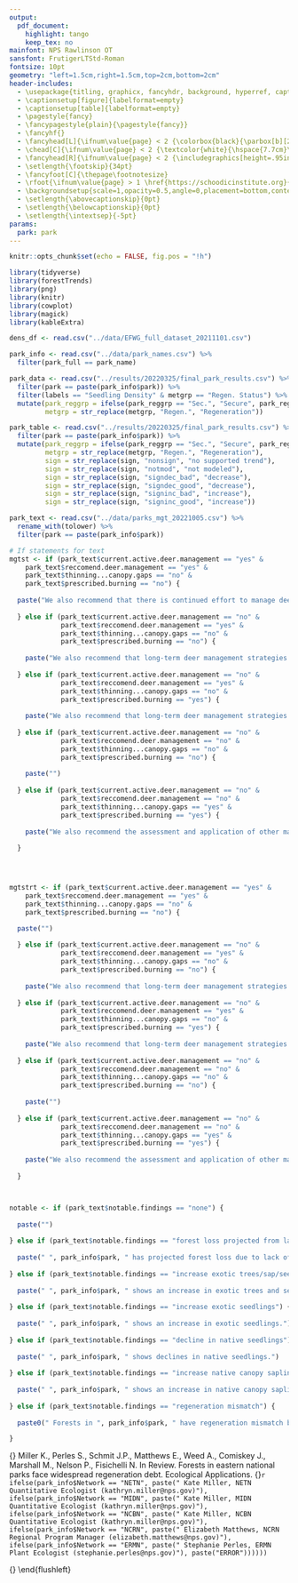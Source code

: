 ```yaml
---
output: 
  pdf_document:
    highlight: tango
    keep_tex: no
mainfont: NPS Rawlinson OT
sansfont: FrutigerLTStd-Roman
fontsize: 10pt
geometry: "left=1.5cm,right=1.5cm,top=2cm,bottom=2cm"
header-includes:
  - \usepackage{titling, graphicx, fancyhdr, background, hyperref, caption, booktabs, float, graphicx, ragged2e, ulem, draftwatermark}
  - \captionsetup[figure]{labelformat=empty}
  - \captionsetup[table]{labelformat=empty}
  - \pagestyle{fancy}
  - \fancypagestyle{plain}{\pagestyle{fancy}}
  - \fancyhf{}
  - \fancyhead[L]{\ifnum\value{page} < 2 {\colorbox{black}{\parbox[b][2.5cm][c]{18.38cm}{\textcolor{white}{\textsf{Eastern Forest Working Group\\ Inventory and Monitoring Program\\ \hspace{1cm}\\ Resilient Forest Initiative\\ \hspace{1cm}}}}}}\else {\textsf{Eastern Forest Working Group}}\small \fi}
  - \chead[C]{\ifnum\value{page} < 2 {\textcolor{white}{\hspace{7.7cm}\textsf{National Park Service\\ \hspace{9.2cm}U.S. Department of the Interior\\ \vspace{0.8cm}}} {\textcolor{red}{\Huge\textsf{DRAFT}}}} \else \fi}
  - \fancyhead[R]{\ifnum\value{page} < 2 {\includegraphics[height=.95in,width=.95in]{inputs/NPS_logo.png}} \else {\textsf {\today}}\small \fi}
  - \setlength{\footskip}{34pt}
  - \fancyfoot[C]{\thepage\footnotesize}
  - \rfoot{\ifnum\value{page} > 1 \href{https://schoodicinstitute.org}{\includegraphics[height=\footskip]{inputs/Schoodic_Stacked.jpeg}} \href{https://www.nps.gov/index.htm}{\includegraphics[height=\footskip]{inputs/NPS_logo.png}} \else \fi}
  - \backgroundsetup{scale=1,opacity=0.5,angle=0,placement=bottom,contents={\ifnum\value{page} > 1 {\includegraphics[width=8.5in]{inputs/background2.jpg}} \else \fi}}
  - \setlength{\abovecaptionskip}{0pt}
  - \setlength{\belowcaptionskip}{0pt}
  - \setlength{\intextsep}{-5pt}
params:
  park: park
---
```


<!-- vspace = 1.1 -->
<!-- \newenvironment{specwrapfigure} -->
<!--  {% -->
<!--   \setlength{\columnsep}{5pt}% -->
<!--   \wrapfloat{figure}% -->
<!--  } -->
<!--  {\endwrapfloat} -->

\SetWatermarkText{DRAFT}
\SetWatermarkScale{1}

```r
knitr::opts_chunk$set(echo = FALSE, fig.pos = "!h")
```

```r
library(tidyverse)
library(forestTrends)
library(png)
library(knitr)
library(cowplot)
library(magick)
library(kableExtra)

dens_df <- read.csv("../data/EFWG_full_dataset_20211101.csv")

park_info <- read.csv("../data/park_names.csv") %>% 
  filter(park_full == park_name)

park_data <- read.csv("../results/20220325/final_park_results.csv") %>% 
  filter(park == paste(park_info$park)) %>% 
  filter(labels == "Seedling Density" & metgrp == "Regen. Status") %>% 
  mutate(park_reggrp = ifelse(park_reggrp == "Sec.", "Secure", park_reggrp),
         metgrp = str_replace(metgrp, "Regen.", "Regeneration"))

park_table <- read.csv("../results/20220325/final_park_results.csv") %>% 
  filter(park == paste(park_info$park)) %>% 
  mutate(park_reggrp = ifelse(park_reggrp == "Sec.", "Secure", park_reggrp),
         metgrp = str_replace(metgrp, "Regen.", "Regeneration"),
         sign = str_replace(sign, "nonsign", "no supported trend"),
         sign = str_replace(sign, "notmod", "not modeled"),
         sign = str_replace(sign, "signdec_bad", "decrease"),
         sign = str_replace(sign, "signdec_good", "decrease"),
         sign = str_replace(sign, "signinc_bad", "increase"),
         sign = str_replace(sign, "signinc_good", "increase"))

park_text <- read.csv("../data/parks_mgt_20221005.csv") %>% 
  rename_with(tolower) %>% 
  filter(park == paste(park_info$park))
```

``` r

# If statements for text
mgtst <- if (park_text$current.active.deer.management == "yes" & 
    park_text$reccomend.deer.management == "yes" &
    park_text$thinning...canopy.gaps == "no" &
    park_text$prescribed.burning == "no") {
  
  paste("We also recommend that there is continued effort to manage deer populations to help avoid forest loss in the park.")
    
  } else if (park_text$current.active.deer.management == "no" & 
             park_text$reccomend.deer.management == "yes" &
             park_text$thinning...canopy.gaps == "no" &
             park_text$prescribed.burning == "no") {
    
    paste("We also recommend that long-term deer management strategies be implemented to help avoid forest loss in the park.")
    
  } else if (park_text$current.active.deer.management == "no" & 
             park_text$reccomend.deer.management == "yes" &
             park_text$thinning...canopy.gaps == "no" &
             park_text$prescribed.burning == "yes") {
    
    paste("We also recommend that long-term deer management strategies be implemented, as well as prescribed burning, to help avoid forest loss in the park.")
    
  } else if (park_text$current.active.deer.management == "no" & 
             park_text$reccomend.deer.management == "no" &
             park_text$thinning...canopy.gaps == "no" &
             park_text$prescribed.burning == "no") {
    
    paste("")
    
  } else if (park_text$current.active.deer.management == "no" & 
             park_text$reccomend.deer.management == "no" &
             park_text$thinning...canopy.gaps == "yes" &
             park_text$prescribed.burning == "yes") {
    
    paste("We also recommend the assessment and application of other management actions, including thinning, canopy gap management, and prescribed burning, to help avoid forest loss in the park.")
    
  }




mgtstrt <- if (park_text$current.active.deer.management == "yes" & 
    park_text$reccomend.deer.management == "yes" &
    park_text$thinning...canopy.gaps == "no" &
    park_text$prescribed.burning == "no") {

  paste("")
    
  } else if (park_text$current.active.deer.management == "no" & 
             park_text$reccomend.deer.management == "yes" &
             park_text$thinning...canopy.gaps == "no" &
             park_text$prescribed.burning == "no") {
    
    paste("We also recommend that long-term deer management strategies be implemented to help avoid forest loss in the park.")
    
  } else if (park_text$current.active.deer.management == "no" & 
             park_text$reccomend.deer.management == "yes" &
             park_text$thinning...canopy.gaps == "no" &
             park_text$prescribed.burning == "yes") {
    
    paste("We also recommend that long-term deer management strategies be implemented, as well as prescribed burning, to help avoid forest loss in the park.")
    
  } else if (park_text$current.active.deer.management == "no" & 
             park_text$reccomend.deer.management == "no" &
             park_text$thinning...canopy.gaps == "no" &
             park_text$prescribed.burning == "no") {
    
    paste("")
    
  } else if (park_text$current.active.deer.management == "no" & 
             park_text$reccomend.deer.management == "no" &
             park_text$thinning...canopy.gaps == "yes" &
             park_text$prescribed.burning == "yes") {
    
    paste("We also recommend the assessment and application of other management actions, including thinning, canopy gap management, and prescribed burning, to help avoid forest loss in the park.")
    
  }



notable <- if (park_text$notable.findings == "none") {
  
  paste("")
  
} else if (park_text$notable.findings == "forest loss projected from lack of young trees") {
  
  paste(" ", park_info$park, " has projected forest loss due to lack of young trees.")
  
} else if (park_text$notable.findings == "increase exotic trees/sap/seed") {
  
  paste(" ", park_info$park, " shows an increase in exotic trees and seedlings.")
  
} else if (park_text$notable.findings == "increase exotic seedlings") {
  
  paste(" ", park_info$park, " shows an increase in exotic seedlings.")
  
} else if (park_text$notable.findings == "decline in native seedlings") {
  
  paste(" ", park_info$park, " shows declines in native seedlings.")
  
} else if (park_text$notable.findings == "increase native canopy saplings") {
  
  paste(" ", park_info$park, " shows an increase in native canopy saplings.")
  
} else if (park_text$notable.findings == "regeneration mismatch") {
  
  paste0(" Forests in ", park_info$park, " have regeneration mismatch between the forest canopy layer and seedling layer due to an abundance of regeneration from species which do not form an overstory canopy, including ", park_text$x, ". As these forests mature, the dominance of short-statured trees will alter the composition and structure of the forests.")

}
```

\begin{flushleft}\tiny {}\end{flushleft}
\begin{flushleft}\tiny {}\end{flushleft}
\begin{center}
\LARGE\textsf {`r ifelse(park_data$park_reggrp == "Imminent Failure", paste0("Imminent Failure of Forest Regeneration Requires Sustained Management in ", park_info$park_full), ifelse(park_data$park_reggrp == "Probable Failure", paste0("Probable Failure of Forest Regeneration Requires Sustained Management in ", park_info$park_full), ifelse(park_data$park_reggrp == "Insecure", paste0("Insecure Forest Regeneration Needs Sustained Management in ", park_info$park_full), ifelse(park_data$park_reggrp == "Secure", paste0("Forest Regeneration is Secure in ", park_info$park_full), paste("")))))`}
\end{center}

<!-- `r ifelse(park_data$park_reggrp == "Imminent Failure", paste0("Forest Regeneration Failure is Imminent in ", park_info$park_full), ifelse(park_data$park_reggrp == "Probable Failure", paste0("Forest Regeneration will Probably Fail in ", park_info$park_full), ifelse(park_data$park_reggrp == "Insecure", paste0("Insecure Forest Regeneration needs Sustained Management in ", park_info$park_full), ifelse(park_data$park_reggrp == "Secure", paste0("Forest Regeneration is Secure in ", park_info$park_full), paste("")))))` -->

<!-- `r ifelse(park_info$park == "ALPO" | park_info$park == "DEWA" | park_info$park == "MORR", paste0("The Current Forest Regeneration Status for ", park_info$park_full, " is:    \n \n", park_data$park_reggrp), paste0("The Current Forest Regeneration Status for ", park_info$park_full, " is: ", park_data$park_reggrp))` -->

<!-- \begin{center}\huge\bf {The Current Forest Regeneration Status for `r paste(park_info$park_full)` is: `r paste(park_data$park_reggrp)`}\end{center} -->

<!-- `r ifelse(park_info$park == "ANTI" | park_info$park == "BLUE" | park_info$park == "MONO" | park_info$park == "PRWI", paste("The Current Forest Regeneration Status for ", park_info$park_full, " is: \n", park_data$park_reggrp), paste("The Current Forest Regeneration Status for ", park_info$park_full, " is: ", park_data$park_reggrp))` -->

<!-- \begin{specwrapfigure}{r}{0.65\textwidth} -->
<!--   \centering -->
<!--     \includegraphics[width=\linewidth]{inputs/Region1_manuscript.jpg} -->
<!--   \caption{{\bf Figure 1}. Map of parks included in regional regeneration project and forest regeneration status.} -->
<!-- \end{specwrapfigure} -->

<!-- \begin{flushleft}\tiny {}\end{flushleft} -->

\begin{flushleft}
\Large\textsf {Introduction} 
\break
\normalsize 
Forests are a key part of the landscape and visitor experience in eastern parks. These ecosystems are facing many stressors, including non-native plants, invasive tree pests, overabundant deer, and altered fire regimes. These stressors diminish forest resilience, which is the ability of an ecosystem to experience disturbance and rebound to similar functions, structure, and composition. A lack of tree regeneration - seedlings and saplings of canopy-forming trees - is an early indicator of reduced resilience and potential for future forest loss.

Five NPS Inventory and Monitoring Networks assessed 10 regeneration metrics in 39 parks (Figure 1) containing about 1,500 permanent forest health monitoring plots sampled every four years (2008-2019). Here, we share results for `r paste(park_info$park_full)` (`r paste(park_info$park)`). For more detailed information on the full study, see the source publication in the {\bf Resources} section below.
\end{flushleft}

<!-- `r paste(park_info$park_full)` (`r paste(park_info$park)`) is located in the `r ifelse(park_info$Network == "NETN", paste("Northeast Temperate"), ifelse(park_info$Network == "NCRN", paste("National Capital Region"), ifelse(park_info$Network == "NCBN", paste("Northeast Coastal and Barrier"), ifelse(park_info$Network == "MIDN", paste("Mid-Atlantic"), paste("Eastern Rivers and Mountains")))))` `r paste0( '(', park_info$Network, ')')`  -->

<!-- \begin{flushleft}\tiny {}\end{flushleft} -->

\begin{flushleft}
\Large\textsf {Main Findings}
\break
\normalsize
On a four-category scale (Secure, Insecure, Probable Failure, and Imminent Failure), `r paste(park_info$park)` has a forest regeneration status of \textbf{`r paste(park_data$park_reggrp)`} (Figure 2). This means that the park `r ifelse(park_data$park_reggrp == "Imminent Failure", paste("is experiencing severe regeneration failure and has an elevated risk of forest loss. Since park forests don't contain enough seedlings and saplings of native canopy-forming trees, canopy gaps caused by storms or insect pests are likely to convert to impenetrable thickets of invasive shrubs, leading to forest loss"), ifelse(park_data$park_reggrp == "Probable Failure", paste("is experiencing regeneration failure as indicated by inadequate and/or decreasing saplings, and low numbers of seedlings"), ifelse(park_data$park_reggrp == "Insecure", paste("currently lacks adequate saplings and seedlings, and generally has moderate deer browse impacts"), paste("currently has abundant seedlings and saplings, and shows few concerning trends in regeneration metrics"))))`.`r paste(notable)``r ifelse(park_text$findings.2 != "none", paste0(" Additionally, we found ", park_text$findings.2, " in the park."), paste(""))` The trends over time in tree, sapling, and seedling abundance by native canopy, subcanopy, and exotics are shown in Figure 3.
\end{flushleft}

\begin{figure}
\centering
\begin{minipage}{.63\textwidth}
\centering
\includegraphics[width=1\linewidth]{inputs/Region1_manuscript.jpg}
\captionof{figure}{\textsf {\textbf {Figure 1}. Map of parks included in regional regeneration project and forest regeneration status. `r paste(park_info$park_full)` is located in the `r ifelse(park_info$Network == "NETN", paste("Northeast Temperate"), ifelse(park_info$Network == "NCRN", paste("National Capital Region"), ifelse(park_info$Network == "NCBN", paste("Northeast Coastal and Barrier"), ifelse(park_info$Network == "MIDN", paste("Mid-Atlantic"), paste("Eastern Rivers and Mountains")))))` `r paste0( '(', park_info$Network, ')')` Inventory and Monitoring Network.}}
\label{fig:test1}
\end{minipage}\hspace{.05\textwidth}%
\begin{minipage}{.3\textwidth}
\centering
\includegraphics[width=1\linewidth]{`r paste0("../results/parkregen_plots/", park_info$park, ".png")`}
\captionof{figure}{\textsf {\textbf {Figure 2}. Regeneration status for each of the 10 metrics in `r paste(park_info$park_full)`.}}
\label{fig:test2}
\end{minipage}
\end{figure}

<!-- \centering -->
<!-- \includegraphics[width=.7\linewidth]{inputs/Region1_manuscript.jpg} -->
<!-- \captionof{figure}{\textsf {\textbf {Figure 1}. Map of parks included in regional regeneration project and forest regeneration status. `r paste(park_info$park)` is located in the `r ifelse(park_info$Network == "NETN", paste("Northeast Temperate"), ifelse(park_info$Network == "NCRN", paste("National Capital Region"), ifelse(park_info$Network == "NCBN", paste("Northeast Coastal and Barrier"), ifelse(park_info$Network == "MIDN", paste("Mid-Atlantic"), paste("Eastern Rivers and Mountains")))))` `r paste0( '(', park_info$Network, ')')` Inventory and Monitoring Network.}} -->

<!-- \centering -->
<!-- \includegraphics[width=.7\linewidth]{`r paste0("../results/parkregen_plots/", park_info$park, ".png")`} -->
<!-- \captionof{figure}{\textsf {\textbf {Figure 2}. Regeneration status for each of the 10 metrics in the study.}} -->

\centering
\includegraphics[width=1\linewidth]{`r paste0("../results/20220325/park_plots/spp_grp/", park_info$park, "_spp_grp.png")`}
\captionof{figure}{\textsf {\textbf {Figure 3}. Trends in tree, sapling, and seedling abundance by species group. Trends are based on change over time across three complete survey cycles: Cycle 1 (2008 – 2011), Cycle 2 (2012 – 2015), and Cycle 3 (2016 – 2019).}}

\begin{flushleft}
\tiny {}
\end{flushleft}

\begin{flushleft}
\Large\textsf {Management Recommendations}
\break
\normalsize
Eastern national parks need a sustained commitment to reducing deer browse impacts, managing invasive plants, and enhancing forest structural complexity and diversity to secure sufficient regeneration and avoid future forest loss. We suggest that managers of `r paste0(park_info$park)`:
\begin{itemize}
`r ifelse(park_text$current.active.deer.management == "yes" & park_text$reccomend.deer.management == "yes", paste0("\\", "item continue protecting forest regeneration from browse impacts through sustained deer culling to maintain ecologically sustainable deer numbers."), paste(""))`
`r ifelse(park_text$current.active.deer.management == "no" & park_text$reccomend.deer.management == "yes", paste0("\\", "item implement protection of forest regeneration from browse impacts through sustained deer culling to maintain ecologically-sustainable deer numbers."), paste(""))`
\item continue to reduce invasive plants through early detection and rapid response, release of approved biological controls, and strategic invasive plant management in high priority habitats.
`r ifelse(park_text$thinning...canopy.gaps == "yes", paste0("\\", "item assess forest stands at risk or already impacted by pests / pathogens and prioritize invasive plant management in stands where canopy gaps have increased or may soon increase light to the forest floor."), paste(""))`
`r ifelse(park_text$gapmanage == "yes", paste0("\\", "item assess forest stands at risk or already impacted by pests / pathogens and prioritize invasive plant management in stands where canopy gaps have increased or may soon increase light to the forest floor."), paste(""))`
`r ifelse(park_text$prescribed.burning == "yes", paste0("\\", "item use prescribed burning in dry, fire-adapted forests to promote canopy tree regeneration."), paste(""))`
`r ifelse(park_text$thinning...canopy.gaps == "yes", paste0("\\", "item promote native tree regeneration by increasing light to the forest floor through thinning less desirable subcanopy trees only in areas with minimal impacts from deer, forest pathogens, and invasive plants."), paste(""))`
\end{itemize}


`r ifelse(park_data$park_reggrp == "Imminent Failure", paste0("These management efforts are especially important for ", park_info$park, " as the park is at very high risk of losing forest cover without intervention."), ifelse(park_data$park_reggrp == "Probable Failure", paste0("These management efforts are especially important for ", park_info$park, " as the park is at high risk of losing forest cover without intervention."), paste0("These management efforts are important for ", park_info$park, " to maintain future forest cover.")))` Conditions are changing rapidly across parks, therefore continued monitoring and reassessment of management actions is necessary to avoid future forest loss in the park. Please refer to the source publication for more information on management strategies and reach out to the contact below for further assistance.
\end{flushleft}

<!-- We also recommend that managers assess the following strategies for future action: -->
<!-- As regeneration status improves, the following strategies may also be required: -->
<!-- \begin{itemize} -->
<!-- `r ifelse(park_text$reccomend.deer.management == "no" & park_info$park == "DEWA" | park_info$park == "GARI" | park_info$park == "NERI" | park_info$park == "BLUE", paste0("\\", "item promote increased deer hunting within the park."), ifelse(park_text$reccomend.deer.management == "no" & park_info$park != "DEWA" | park_info$park != "GARI" | park_info$park != "NERI" | park_info$park != "BLUE", paste0("\\", "item protect forest regeneration from browse impacts through sustained deer culling and fencing."), paste("")))` -->
<!-- `r ifelse(park_text$thinning...canopy.gaps == "no", paste0("\\", "item assess forest stands at risk or already impacted by pests / pathogens and prioritize invasive plant management in stands where canopy gaps have increased / will increase light to the forest floor."), paste(""))` -->
<!-- `r ifelse(park_text$prescribed.burning == "no", paste0("\\", "item use of prescribed burning in dry, fire-adapted forests to promote canopy tree regeneration."), paste(""))` -->
<!-- `r ifelse(park_text$thinning...canopy.gaps == "no", paste0("\\", "item increasing light to the forest floor by thinning less desirable subcanopy trees in areas with minimal impacts from deer and invasive plants."), paste(""))` -->
<!-- \end{itemize} -->

<!-- \item protect native tree regeneration within canopy gaps. -->

<!-- `r ifelse(park_data$park_reggrp == "Imminent Failure" | park_data$park_reggrp == "Probable Failure", paste0("These efforts are especially important for ", park_info$park, " as the park is at risk of losing forest cover without intervention."), paste(""))` -->

<!-- We suggest that managers of `r paste(park_info$park)` continue invasive plant management actions, as is true for all of the eastern national parks in this study. `r paste(mgtst)`  -->

\color{black}
\rule{\linewidth}{0.2mm}

\begin{flushleft}
\Large\textsf {Resources}
\normalsize
\begin{flushleft}
\tiny {}
\end{flushleft}
{\bf Source Publication:} Miller K., Perles S., Schmit J.P., Matthews E., Weed A., Comiskey J., Marshall M., Nelson P., Fisichelli N. In Review. Forests in eastern national parks face widespread regeneration debt. Ecological Applications.
\begin{flushleft}
\tiny {}
\end{flushleft}
{\bf Contact:}`r ifelse(park_info$Network == "NETN", paste(" Kate Miller, NETN Quantitative Ecologist (kathryn.miller@nps.gov)"), ifelse(park_info$Network == "MIDN", paste(" Kate Miller, MIDN Quantitative Ecologist (kathryn.miller@nps.gov)"), ifelse(park_info$Network == "NCBN", paste(" Kate Miller, NCBN Quantitative Ecologist (kathryn.miller@nps.gov)"), ifelse(park_info$Network == "NCRN", paste(" Elizabeth Matthews, NCRN Regional Program Manager (elizabeth.matthews@nps.gov)"), ifelse(park_info$Network == "ERMN", paste(" Stephanie Perles, ERMN Plant Ecologist (stephanie.perles@nps.gov)"), paste("ERROR"))))))`
\begin{flushleft}
\tiny {}
\end{flushleft}
{\bf Links:} \href{https://www.nps.gov/articles/series.htm?id=B9C6B751-A7E3-F246-5628389A0B80A4F7}{\uline{\color{blue} {Managing Resilient Forests Initiative for Eastern National Parks}}}
\end{flushleft}

